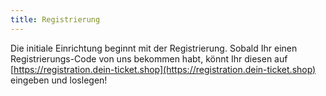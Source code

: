 ```yaml
---
title: Registrierung
---
```


Die initiale Einrichtung beginnt mit der Registrierung. Sobald Ihr einen Registrierungs-Code von uns bekommen habt, könnt Ihr diesen auf [https://registration.dein-ticket.shop](https://registration.dein-ticket.shop) eingeben und loslegen!
